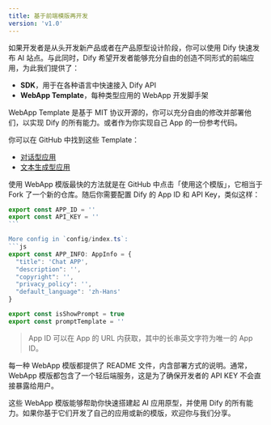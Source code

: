 ```yaml
---
title: 基于前端模版再开发
version: 'v1.0'
---
```


如果开发者是从头开发新产品或者在产品原型设计阶段，你可以使用 Dify 快速发布 AI 站点。与此同时，Dify 希望开发者能够充分自由的创造不同形式的前端应用，为此我们提供了：

* **SDK**，用于在各种语言中快速接入 Dify API
* **WebApp Template**，每种类型应用的 WebApp 开发脚手架

WebApp Template 是基于 MIT 协议开源的，你可以充分自由的修改并部署他们，以实现 Dify 的所有能力。或者作为你实现自己 App 的一份参考代码。

你可以在 GitHub 中找到这些 Template：

* [对话型应用](https://github.com/langgenius/webapp-conversation)
* [文本生成型应用](https://github.com/langgenius/webapp-text-generator)

使用 WebApp 模版最快的方法就是在 GitHub 中点击「使用这个模版」，它相当于 Fork 了一个新的仓库。随后你需要配置 Dify 的 App ID 和 API Key，类似这样：

````javascript
export const APP_ID = ''
export const API_KEY = ''
```

More config in `config/index.ts`:
```js
export const APP_INFO: AppInfo = {
  "title": 'Chat APP',
  "description": '',
  "copyright": '',
  "privacy_policy": '',
  "default_language": 'zh-Hans'
}

export const isShowPrompt = true
export const promptTemplate = ''
````

> App ID 可以在 App 的 URL 内获取，其中的长串英文字符为唯一的 App ID。

每一种 WebApp 模版都提供了 README 文件，内含部署方式的说明。通常，WebApp 模版都包含了一个轻后端服务，这是为了确保开发者的 API KEY 不会直接暴露给用户。

这些 WebApp 模版能够帮助你快速搭建起 AI 应用原型，并使用 Dify 的所有能力。如果你基于它们开发了自己的应用或新的模版，欢迎你与我们分享。
